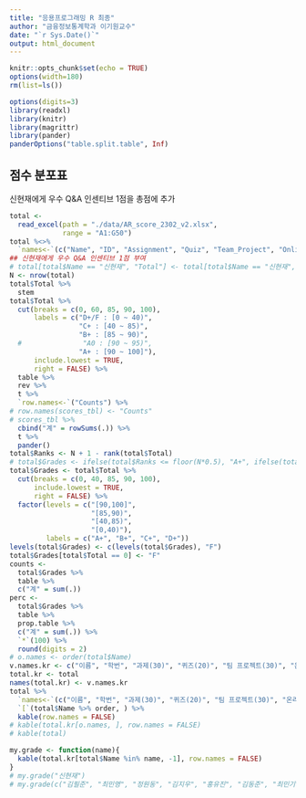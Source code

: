```yaml
---
title: "응용프로그래밍 R 최종"
author: "금융정보통계학과 이기원교수"
date: "`r Sys.Date()`"
output: html_document
---
```


```r
knitr::opts_chunk$set(echo = TRUE)
options(width=180)
rm(list=ls())
```

```r
options(digits=3)
library(readxl)
library(knitr)
library(magrittr)
library(pander)
panderOptions("table.split.table", Inf)
```


<!--### Total Scores-->

## 점수 분포표

신현재에게 우수 Q&A 인센티브 1점을 총점에 추가

```r
total <-
  read_excel(path = "./data/AR_score_2302_v2.xlsx",
             range = "A1:G50")
total %<>%
  `names<-`(c("Name", "ID", "Assignment", "Quiz", "Team_Project", "Online", "Total"))
## 신현재에게 우수 Q&A 인센티브 1점 부여
# total[total$Name == "신현재", "Total"] <- total[total$Name == "신현재", "Total"] + 1
N <- nrow(total)
total$Total %>%
  stem
total$Total %>% 
  cut(breaks = c(0, 60, 85, 90, 100),
      labels = c("D+/F : [0 ~ 40)", 
                 "C+ : [40 ~ 85)", 
                 "B+ : [85 ~ 90)", 
  #               "A0 : [90 ~ 95)", 
                 "A+ : [90 ~ 100]"), 
      include.lowest = TRUE, 
      right = FALSE) %>%
  table %>%
  rev %>% 
  t %>% 
  `row.names<-`("Counts") %>%
# row.names(scores_tbl) <- "Counts"
# scores_tbl %>%
  cbind("계" = rowSums(.)) %>%
  t %>%
  pander()
total$Ranks <- N + 1 - rank(total$Total)
# total$Grades <- ifelse(total$Ranks <= floor(N*0.5), "A+", ifelse(total$Ranks <= floor(N*0.7), "B+", "C+"))
total$Grades <- total$Total %>% 
  cut(breaks = c(0, 40, 85, 90, 100), 
      include.lowest = TRUE, 
      right = FALSE) %>%
  factor(levels = c("[90,100]", 
                    "[85,90)", 
                    "[40,85)", 
                    "[0,40)"),
         labels = c("A+", "B+", "C+", "D+"))
levels(total$Grades) <- c(levels(total$Grades), "F")
total$Grades[total$Total == 0] <- "F"
counts <- 
  total$Grades %>%
  table %>% 
  c("계" = sum(.))
perc <- 
  total$Grades %>%
  table %>% 
  prop.table %>%
  c("계" = sum(.)) %>%
  `*`(100) %>%
  round(digits = 2)
# o.names <- order(total$Name)
v.names.kr <- c("이름", "학번", "과제(30)", "퀴즈(20)", "팀 프로젝트(30)", "온라인출석(20)","총점(100)", "순위(49명중)", "학점")
total.kr <- total
names(total.kr) <- v.names.kr
total %>%
  `names<-`(c("이름", "학번", "과제(30)", "퀴즈(20)", "팀 프로젝트(30)", "온라인출석(20)", "총점(100)", "순위(49명중)", "학점")) %>%
  `[`(total$Name %>% order, ) %>%
  kable(row.names = FALSE)
# kable(total.kr[o.names, ], row.names = FALSE)
# kable(total)
```


<P style = "page-break-before:always">

```r
my.grade <- function(name){
  kable(total.kr[total$Name %in% name, -1], row.names = FALSE)
}
# my.grade("신현재")
# my.grade(c("김필준", "최민영", "정원동", "김지우", "홍유진", "김동준", "최민기"))
```


<!--### Save Data

```r
save.image(file = "../R/AR_records_02.RData")
```

-->
               